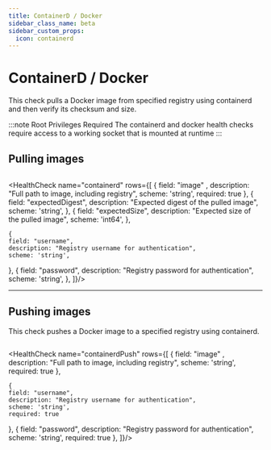 ```yaml
---
title: ContainerD / Docker
sidebar_class_name: beta
sidebar_custom_props:
  icon: containerd
---
```


# <Icon name="containerd" /> ContainerD / Docker

<!-- Source: modules/canary-checker/api/v1/checks.go:339#ContainerdPullCheck, 356#ContainerdPushCheck -->

This check pulls a Docker image from specified registry using containerd and then verify its checksum and size.

:::note Root Privileges Required
The containerd and docker health checks require access to a working socket that is mounted at runtime
:::

## Pulling images

```yaml file=<rootDir>/modules/canary-checker/fixtures/minimal/containerd-pull.yaml title='containerd-pull.yaml'
```

<HealthCheck name="containerd"  rows={[
  {
    field: "image" ,
    description: "Full path to image, including registry",
    scheme: 'string',
    required: true
  },
  {
    field: "expectedDigest",
    description: "Expected digest of the pulled image",
    scheme: 'string',
  },
  {
    field: "expectedSize",
    description: "Expected size of the pulled image",
    scheme: 'int64',
  },

    {
    field: "username",
    description: "Registry username for authentication",
    scheme: 'string',
  },
      {
    field: "password",
    description: "Registry password for authentication",
    scheme: 'string',
  },
]}/>


---

## Pushing images

This check pushes a Docker image to a specified registry using containerd.

```yaml file=<rootDir>/modules/canary-checker/fixtures/minimal/containerd-push.yaml title='containerd-push.yaml'
```


<HealthCheck name="containerdPush"  rows={[
  {
    field: "image" ,
    description: "Full path to image, including registry",
    scheme: 'string',
    required: true
  },


    {
    field: "username",
    description: "Registry username for authentication",
    scheme: 'string',
    required: true
  },
      {
    field: "password",
    description: "Registry password for authentication",
    scheme: 'string',
       required: true
  },
]}/>
